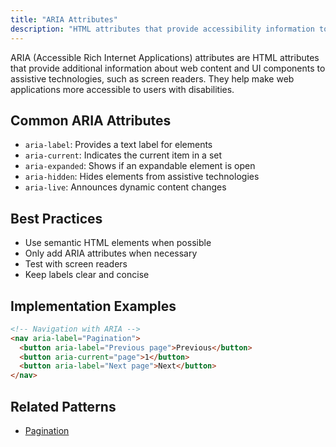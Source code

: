```yaml
---
title: "ARIA Attributes"
description: "HTML attributes that provide accessibility information to assistive technologies"
---
```


ARIA (Accessible Rich Internet Applications) attributes are HTML attributes that provide additional information about web content and UI components to assistive technologies, such as screen readers. They help make web applications more accessible to users with disabilities.

## Common ARIA Attributes

- `aria-label`: Provides a text label for elements
- `aria-current`: Indicates the current item in a set
- `aria-expanded`: Shows if an expandable element is open
- `aria-hidden`: Hides elements from assistive technologies
- `aria-live`: Announces dynamic content changes

## Best Practices

- Use semantic HTML elements when possible
- Only add ARIA attributes when necessary
- Test with screen readers
- Keep labels clear and concise

## Implementation Examples

```html
<!-- Navigation with ARIA -->
<nav aria-label="Pagination">
  <button aria-label="Previous page">Previous</button>
  <button aria-current="page">1</button>
  <button aria-label="Next page">Next</button>
</nav>
```

## Related Patterns

- [Pagination](/patterns/navigation/pagination)
